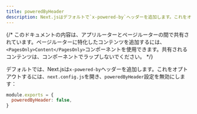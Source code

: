 ```yaml
---
title: poweredByHeader
description: Next.jsはデフォルトで`x-powered-by`ヘッダーを追加します。これをオプトアウトする方法を学びましょう。
---
```


{/* このドキュメントの内容は、アプリルーターとページルーターの間で共有されています。ページルーターに特化したコンテンツを追加するには、`<PagesOnly>Content</PagesOnly>`コンポーネントを使用できます。共有されるコンテンツは、コンポーネントでラップしないでください。 */}

デフォルトでは、Next.jsは`x-powered-by`ヘッダーを追加します。これをオプトアウトするには、`next.config.js`を開き、`poweredByHeader`設定を無効にします：

```js title="next.config.js"
module.exports = {
  poweredByHeader: false,
}
```